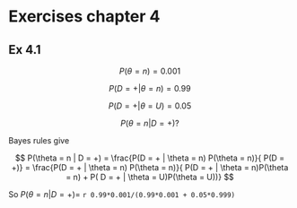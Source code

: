 Exercises chapter 4
===================

Ex 4.1
------

$$
P(\theta = n) = 0.001
$$

$$
P(D = + | \theta = n) = 0.99
$$

$$
P(D = + | \theta = U) = 0.05
$$

$$
P(\theta = n | D = +)?
$$

Bayes rules give

$$
P(\theta = n | D = +) = \frac{P(D = + | \theta = n) P(\theta = n)}{ P(D = +)} = \frac{P(D = + | \theta = n) P(\theta = n)}{ P(D = + | \theta = n)P(\theta = n) + P( D = + | \theta = U)P(\theta = U))}
$$

So $P(\theta = n | D = +) =$ `r 0.99*0.001/(0.99*0.001 + 0.05*0.999)`


